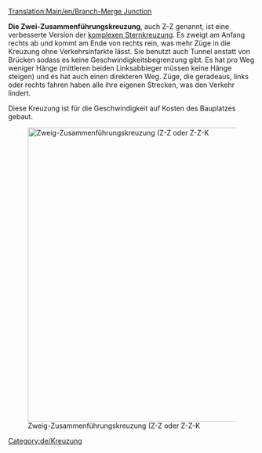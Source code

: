 [[Translation:Main/en/Branch-Merge Junction]]{{de/Kreuzungsmenü}}

'''Die Zwei-Zusammenführungskreuzung''', auch Z-Z genannt, ist eine verbesserte Version der [[Main/de/Komplexe Sternkreuzung|komplexen Sternkreuzung]]. Es zweigt am Anfang rechts ab und kommt am Ende von rechts rein, was mehr Züge in die Kreuzung ohne Verkehrsinfarkte lässt. Sie benutzt auch Tunnel anstatt von Brücken sodass es keine Geschwindigkeitsbegrenzung gibt. Es hat pro Weg weniger Hänge (mittleren beiden Linksabbieger müssen keine Hänge steigen) und es hat auch einen direkteren Weg. Züge, die geradeaus, links oder rechts fahren haben alle ihre eigenen Strecken, was den Verkehr lindert.

Diese Kreuzung ist für die Geschwindigkeit auf Kosten des Bauplatzes gebaut.

[[File:en/Branch-Merge Junction.png|none|thumb|600px|Zweig-Zusammenführungskreuzung (Z-Z oder Z-Z-K]]

{{Template:Kreuzungskriterien/De|Teuer|4|1|0|1|1|1|0|1|0|0|0||Ausgefallene Züge blockieren nur die eine Strecke.|
*Die Kreuzung kann viele Züge gleichzeitig handhaben.
*Sehr scharfe Kurven, die die Geschwindigkeit beeinflussen könnten.
*Fläche: 19 x 19
}}

[[Category:de/Kreuzung]]